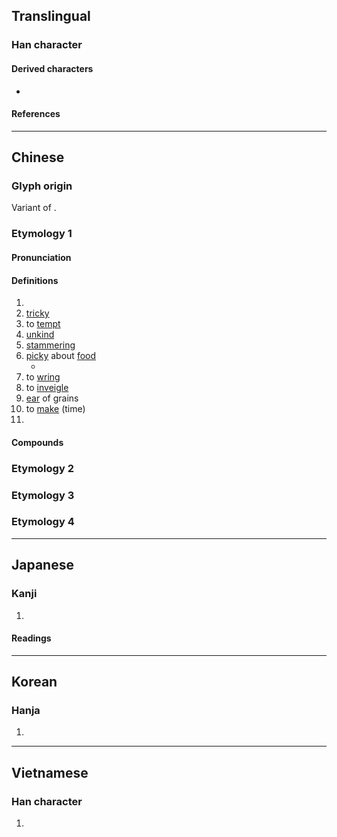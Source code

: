 {{also|ㅋ|ヲ}}
{{character info}}

==Translingual==
{{stroke order|type=animate}}

===Han character===
{{Han char|rn=18|rad=刀|as=00|sn=2|var=1|four=17120|canj=SM|ids=⿹𠃌㇀}}

====Derived characters====
* {{l|mul|[[叼]], [[汈]], [[𢆵]], [[䒒]], [[𨾆]], [[𩾗]], [[𪔸]]}}

====References====
{{Han ref|kx=0135.250|dkj=01846|dj=0304.050|hdz=10320.020|uh=5201}}

----

==Chinese==
{{zh-forms}}

===Glyph origin===
{{Han etym}}

Variant of {{zh-l|刀}}.

===Etymology 1===

====Pronunciation====
{{zh-pron
|m=diāo
|ma=Zh-diao.ogg
|c=diu1
|h=pfs=
|md=
|mn=tiau/thiau
|w=
|mc=y
|oc=y
|cat=pn
}}

====Definitions====
{{zh-hanzi}}

# {{zh-used|刁斗}}
# [[tricky]]
# to [[tempt]]
# [[unkind]]
# [[stammering]]
# [[picky]] about [[food]]
#* {{zh-x|現在 的 孩子{zi}們 啊 嘴 都 刁 著[着]{zhe} 呢，啊{ā}。||M-BJ|ref='''2004''', {{w2|zh|pref=《|家有儿女|suf=》}}, episode 68<!--, 00:13-->}}
# to [[wring]]
# to [[inveigle]]
# [[ear]] of grains
# to [[make]] (time)
# {{surname|zh}}

====Compounds====
{{zh-der|千刁萬惡|刁話|刁蕭|刁風|刁悍|刁皮|刁狡|刁難|刁天決地|刁蹬|刁斗|刁蹬用強|刁鑽|刁頑|刁滑|刁嘴|刁棍|刁天厥地|刁搔|刁詐|刁風拐月|刁拐|刁民|刁虐|刁騷|刁訟|刁厥|刁健訟棍|奸刁|刁鑽古怪|刁天撅地|刁決|刁蠻|刁頓|刁決古憋|刁惡|刁徒|刁姦|刁刁|放刁|撒刁|放刁撒潑|百般刁難|石刁柏|放刁把濫|撒潑放刁}}

===Etymology 2===
{{zh-see|凋|ss}}

===Etymology 3===
{{zh-see|碉|ss}}

===Etymology 4===
{{zh-see|雕|ss}}

----

==Japanese==

===Kanji===
{{ja-kanji|grade=9|rs=刀00}}

# {{rfdef|ja|sort=刀00}}

====Readings====
{{ja-readings
|goon=ちょう<てう
|kanon=ちょう<てう
}}

----

==Korean==

===Hanja===
{{ko-hanja|조}}

# {{rfdef|ko|sort=刀00}}

----

==Vietnamese==

===Han character===
{{vi-readings|rs=刀00|reading=điêu}}

# {{rfdef|vi|sort=刀00}}